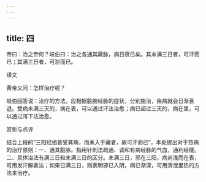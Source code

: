 ```yaml
---
---
---
```

title: 四
---




帝曰：治之奈何？岐伯曰：治之各通其藏脉，病日衰已矣。其未满三日者，可汗而已；其满三日者，可泄而已。

译文

黄帝又问：怎样治疗呢？

岐伯回答说：治疗的方法，应根据脏腑经脉的症状，分别施治，疾病就会日渐衰退。受病未满三天的，病在表，可以通过汗法治愈；病已超过三天的，病在里，可以通过泻下法治愈。

赏析与点评

结合上段的“三阳经络皆受其病，而未入于藏者，故可汗而已”，本处提出对于热病的治疗原则：一、通其脏脉。指用针刺法疏通、调和有病经脉的气血，通利经隧。二、具体治法有满三日和未满三日的区分。未满三日，邪在三阳，病尚浅而在表，可用发汗解表法；如果已满三日，则表明邪已入阴，病已渐深，可用清泄里热的方法来治疗。